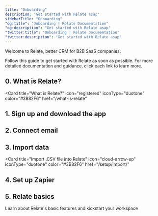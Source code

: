 ```yaml
---
title: "Onboarding"
description: "Get started with Relate asap"
sidebarTitle: "Onboarding"
"og:title": "Onboarding | Relate Documentation"
"og:description": "Get started with Relate asap"
"twitter:title": "Onboarding | Relate Documentation"
"twitter:description": "Get started with Relate asap"
---
```


Welcome to Relate, better CRM for B2B SaaS companies.

Follow this guide to get started with Relate as soon as possible. For more detailed documentation and guidance, click each link to learn more.

## 0. What is Relate?
<Card
  title="What is Relate?"
  icon="registered"
  iconType="duotone"
  color="#3B82F6"
  href="/what-is-relate"
>
</Card>

## 1. Sign up and download the app
<CardGroup cols={3}>
      <Card
            title="Sign up"
            icon="book"
            iconType="duotone"
            href="/setup/getting-started/"
            color="#3B82F6"
      >
      </Card>
      <Card 
            title="Get the app" 
            icon="download" 
            color="#3B82F6" 
            iconType="duotone" 
            href="/setup/get-the-app">
      </Card>
      <Card 
            title="Learn the model" 
            icon="graduation-cap" 
            iconType="duotone" 
            color="#3B82F6" 
            href="/learn-the-model">
      </Card>
</CardGroup>

## 2. Connect email
<CardGroup cols={2}>
  <Card title="Register to Google API allowlist" icon="google" color="#3B82F6" iconType="duotone" href="/setup/register-google-api-allowlist">
  </Card>
  <Card title="Connect email" icon="envelope" iconType="duotone" color="#3B82F6" href="/setup/email-integration-google-outlook-etc">
  </Card>
</CardGroup>

## 3. Import data
<Card
  title="Import .CSV file into Relate"
  icon="cloud-arrow-up"
  iconType="duotone"
  color="#3B82F6"
  href="/setup/import/"
>
</Card>

## 4. Set up Zapier
<CardGroup cols={3}>
  <Card title="Integrate with Zapier" 
        icon="bolt" color="#3B82F6" 
        iconType="duotone" 
        href="/setup/how-to-integrate-with-zapier">
  </Card>
  <Card title="What is Zapier?" 
        icon="magnifying-glass" color="#3B82F6" 
        iconType="duotone" 
        href="/setup/what-is-zapier">
  </Card>
  <Card title="Relate x Zapier rules" 
        icon="code" color="#3B82F6" 
        iconType="duotone" 
        href="/setup/relate-x-zapier-integration-rules">
  </Card>
</CardGroup>

## 5. Relate basics
Learn about Relate's basic features and kickstart your workspace
<CardGroup cols={3}>
  <Card title="Organization" 
        icon="buildings" color="#3B82F6" 
        iconType="duotone" 
        href="/features/organizations">
  </Card>
  <Card title="People" 
        icon="people" color="#3B82F6" 
        iconType="duotone" 
        href="/features/people">
  </Card>
  <Card title="Deals" 
        icon="handshake" color="#3B82F6" 
        iconType="duotone" 
        href="/features/deals">
  </Card>
</CardGroup>
<CardGroup cols={3}>
  <Card title="Reporting" 
        icon="chart-line" color="#3B82F6" 
        iconType="duotone" 
        href="/features/reporting">
  </Card>
  <Card title="Inbox" 
        icon="inbox" color="#3B82F6" 
        iconType="duotone" 
        href="/features/inbox">
  </Card>
  <Card title="Custom Fields" 
        icon="table" color="#3B82F6" 
        iconType="duotone" 
        href="/features/custom-fields">
  </Card>
</CardGroup>



